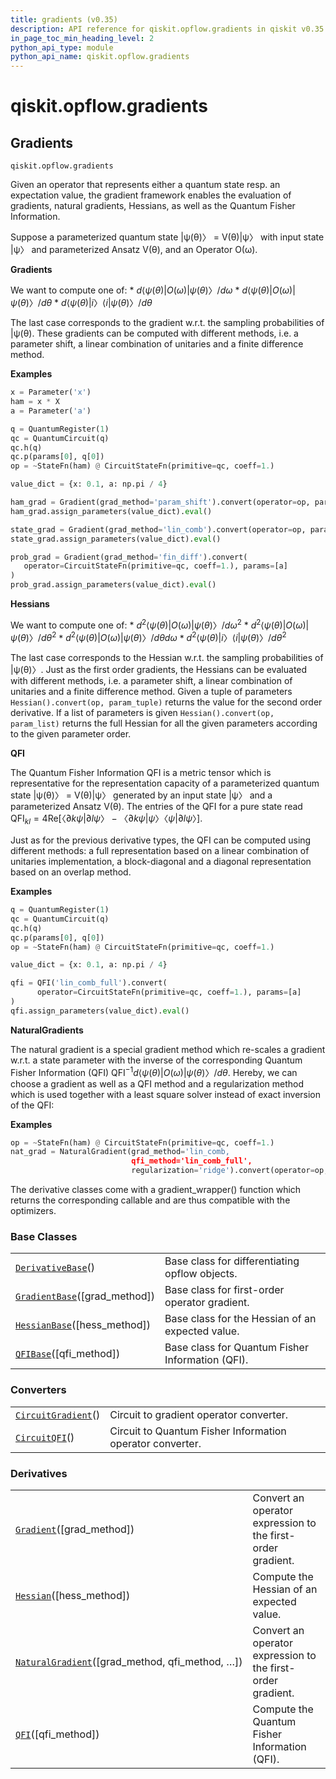 ```yaml
---
title: gradients (v0.35)
description: API reference for qiskit.opflow.gradients in qiskit v0.35
in_page_toc_min_heading_level: 2
python_api_type: module
python_api_name: qiskit.opflow.gradients
---
```


<span id="module-qiskit.opflow.gradients" />

<span id="qiskit-opflow-gradients" />

# qiskit.opflow\.gradients

<span id="gradients-qiskit-opflow-gradients" />

## Gradients

`qiskit.opflow.gradients`

Given an operator that represents either a quantum state resp. an expectation value, the gradient framework enables the evaluation of gradients, natural gradients, Hessians, as well as the Quantum Fisher Information.

Suppose a parameterized quantum state |ψ(θ)〉 = V(θ)|ψ〉 with input state |ψ〉 and parameterized Ansatz V(θ), and an Operator O(ω).

**Gradients**

We want to compute one of: \* $d⟨ψ(θ)|O(ω)|ψ(θ)〉/ dω$ \* $d⟨ψ(θ)|O(ω)|ψ(θ)〉/ dθ$ \* $d⟨ψ(θ)|i〉⟨i|ψ(θ)〉/ dθ$

The last case corresponds to the gradient w\.r.t. the sampling probabilities of |ψ(θ). These gradients can be computed with different methods, i.e. a parameter shift, a linear combination of unitaries and a finite difference method.

**Examples**

```python
x = Parameter('x')
ham = x * X
a = Parameter('a')

q = QuantumRegister(1)
qc = QuantumCircuit(q)
qc.h(q)
qc.p(params[0], q[0])
op = ~StateFn(ham) @ CircuitStateFn(primitive=qc, coeff=1.)

value_dict = {x: 0.1, a: np.pi / 4}

ham_grad = Gradient(grad_method='param_shift').convert(operator=op, params=[x])
ham_grad.assign_parameters(value_dict).eval()

state_grad = Gradient(grad_method='lin_comb').convert(operator=op, params=[a])
state_grad.assign_parameters(value_dict).eval()

prob_grad = Gradient(grad_method='fin_diff').convert(
   operator=CircuitStateFn(primitive=qc, coeff=1.), params=[a]
)
prob_grad.assign_parameters(value_dict).eval()
```

**Hessians**

We want to compute one of: \* $d^2⟨ψ(θ)|O(ω)|ψ(θ)〉/ dω^2$ \* $d^2⟨ψ(θ)|O(ω)|ψ(θ)〉/ dθ^2$ \* $d^2⟨ψ(θ)|O(ω)|ψ(θ)〉/ dθ dω$ \* $d^2⟨ψ(θ)|i〉⟨i|ψ(θ)〉/ dθ^2$

The last case corresponds to the Hessian w\.r.t. the sampling probabilities of |ψ(θ)〉. Just as the first order gradients, the Hessians can be evaluated with different methods, i.e. a parameter shift, a linear combination of unitaries and a finite difference method. Given a tuple of parameters `Hessian().convert(op, param_tuple)` returns the value for the second order derivative. If a list of parameters is given `Hessian().convert(op, param_list)` returns the full Hessian for all the given parameters according to the given parameter order.

**QFI**

The Quantum Fisher Information QFI is a metric tensor which is representative for the representation capacity of a parameterized quantum state |ψ(θ)〉 = V(θ)|ψ〉 generated by an input state |ψ〉 and a parameterized Ansatz V(θ). The entries of the QFI for a pure state read $\mathrm{QFI}_{kl} = 4 \mathrm{Re}[〈∂kψ|∂lψ〉−〈∂kψ|ψ〉〈ψ|∂lψ〉]$.

Just as for the previous derivative types, the QFI can be computed using different methods: a full representation based on a linear combination of unitaries implementation, a block-diagonal and a diagonal representation based on an overlap method.

**Examples**

```python
q = QuantumRegister(1)
qc = QuantumCircuit(q)
qc.h(q)
qc.p(params[0], q[0])
op = ~StateFn(ham) @ CircuitStateFn(primitive=qc, coeff=1.)

value_dict = {x: 0.1, a: np.pi / 4}

qfi = QFI('lin_comb_full').convert(
      operator=CircuitStateFn(primitive=qc, coeff=1.), params=[a]
)
qfi.assign_parameters(value_dict).eval()
```

**NaturalGradients**

The natural gradient is a special gradient method which re-scales a gradient w\.r.t. a state parameter with the inverse of the corresponding Quantum Fisher Information (QFI) $\mathrm{QFI}^{-1} d⟨ψ(θ)|O(ω)|ψ(θ)〉/ dθ$. Hereby, we can choose a gradient as well as a QFI method and a regularization method which is used together with a least square solver instead of exact inversion of the QFI:

**Examples**

```python
op = ~StateFn(ham) @ CircuitStateFn(primitive=qc, coeff=1.)
nat_grad = NaturalGradient(grad_method='lin_comb,
                           qfi_method='lin_comb_full',
                           regularization='ridge').convert(operator=op, params=params)
```

The derivative classes come with a gradient\_wrapper() function which returns the corresponding callable and are thus compatible with the optimizers.

### Base Classes

|                                                                                                                |                                                  |
| -------------------------------------------------------------------------------------------------------------- | ------------------------------------------------ |
| [`DerivativeBase`](qiskit.opflow.gradients.DerivativeBase "qiskit.opflow.gradients.DerivativeBase")()          | Base class for differentiating opflow objects.   |
| [`GradientBase`](qiskit.opflow.gradients.GradientBase "qiskit.opflow.gradients.GradientBase")(\[grad\_method]) | Base class for first-order operator gradient.    |
| [`HessianBase`](qiskit.opflow.gradients.HessianBase "qiskit.opflow.gradients.HessianBase")(\[hess\_method])    | Base class for the Hessian of an expected value. |
| [`QFIBase`](qiskit.opflow.gradients.QFIBase "qiskit.opflow.gradients.QFIBase")(\[qfi\_method])                 | Base class for Quantum Fisher Information (QFI). |

### Converters

|                                                                                                          |                                                           |
| -------------------------------------------------------------------------------------------------------- | --------------------------------------------------------- |
| [`CircuitGradient`](qiskit.opflow.gradients.CircuitGradient "qiskit.opflow.gradients.CircuitGradient")() | Circuit to gradient operator converter.                   |
| [`CircuitQFI`](qiskit.opflow.gradients.CircuitQFI "qiskit.opflow.gradients.CircuitQFI")()                | Circuit to Quantum Fisher Information operator converter. |

### Derivatives

|                                                                                                                                         |                                                             |
| --------------------------------------------------------------------------------------------------------------------------------------- | ----------------------------------------------------------- |
| [`Gradient`](qiskit.opflow.gradients.Gradient "qiskit.opflow.gradients.Gradient")(\[grad\_method])                                      | Convert an operator expression to the first-order gradient. |
| [`Hessian`](qiskit.opflow.gradients.Hessian "qiskit.opflow.gradients.Hessian")(\[hess\_method])                                         | Compute the Hessian of an expected value.                   |
| [`NaturalGradient`](qiskit.opflow.gradients.NaturalGradient "qiskit.opflow.gradients.NaturalGradient")(\[grad\_method, qfi\_method, …]) | Convert an operator expression to the first-order gradient. |
| [`QFI`](qiskit.opflow.gradients.QFI "qiskit.opflow.gradients.QFI")(\[qfi\_method])                                                      | Compute the Quantum Fisher Information (QFI).               |

